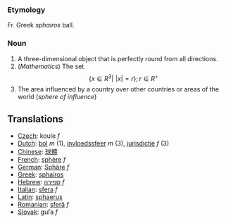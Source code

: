 ===Etymology===

Fr. Greek ''sphairos'' ball.

===Noun===

#A three-dimensional object that is perfectly round from all directions.
#(''Mathematics'') The set:<math> \{x \in R^3|\,\, |x|=r \}; r \in R^+</math>
#The area influenced by a country over other countries or areas of the world  (''sphere of influence'')

==Translations==
*[[Czech]]: koule  ''f''
*[[Dutch]]: [[bol]] ''m'' (1), [[invloedssfeer]] ''m'' (3), [[jurisdictie]] ''f'' (3)
*[[Chinese]]: [[球體]]
*[[French]]: [[sphère]] ''f''
*[[German]]: [[Sphäre]] ''f''
*[[Greek]]: [[sphairos]]
*[[Hebrew]]: [[ספירה]] ''f''
*[[Italian]]: [[sfera]] ''f''
*[[Latin]]: [[sphaerus]]
*[[Romanian]]: [[sferă]] ''f''
*[[Slovak]]:  guľa  ''f''